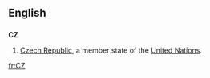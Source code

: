 {{also|C.Z.|.cz}}
==English==

==={{abbreviation}}===
'''CZ'''

# [[Czech Republic]], a member state of the [[United Nations]].

[[fr:CZ]]